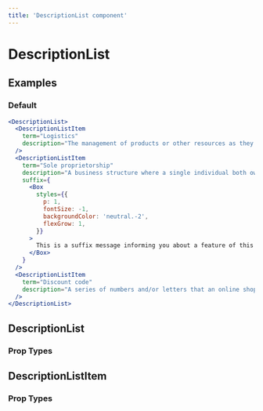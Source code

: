 ```yaml
---
title: 'DescriptionList component'
---
```


# DescriptionList

## Examples

### Default

```jsx live=true
<DescriptionList>
  <DescriptionListItem
    term="Logistics"
    description="The management of products or other resources as they travel between a point of origin and a destination."
  />
  <DescriptionListItem
    term="Sole proprietorship"
    description="A business structure where a single individual both owns and runs the company."
    suffix={
      <Box
        styles={{
          p: 1,
          fontSize: -1,
          backgroundColor: 'neutral.-2',
          flexGrow: 1,
        }}
      >
        This is a suffix message informing you about a feature of this term.
      </Box>
    }
  />
  <DescriptionListItem
    term="Discount code"
    description="A series of numbers and/or letters that an online shopper may enter at checkout to get a discount or special offer."
  />
</DescriptionList>
```

## DescriptionList

### Prop Types

<PropTypes component="DescriptionList" />

## DescriptionListItem

### Prop Types

<PropTypes component="DescriptionListItem" />
